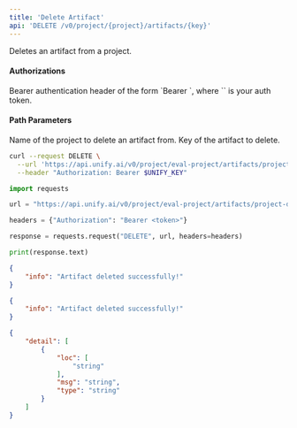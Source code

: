 ```yaml
---
title: 'Delete Artifact'
api: 'DELETE /v0/project/{project}/artifacts/{key}'
---
```

Deletes an artifact from a project.

#### Authorizations

<ParamField header="Authorization" type="string" required="true">
  Bearer authentication header of the form `Bearer <token>`, where `<token>` is your auth token.
</ParamField>

#### Path Parameters

<ParamField query="project" type="string" required="true">
Name of the project to delete an artifact from.
</ParamField>

<ParamField query="key" type="string" required="true">
Key of the artifact to delete.
</ParamField>

<RequestExample>

```bash cURL
curl --request DELETE \
  --url 'https://api.unify.ai/v0/project/eval-project/artifacts/project-description' \
  --header "Authorization: Bearer $UNIFY_KEY"
```

```python Python
import requests

url = "https://api.unify.ai/v0/project/eval-project/artifacts/project-description"

headers = {"Authorization": "Bearer <token>"}

response = requests.request("DELETE", url, headers=headers)

print(response.text)
```

</RequestExample>
<ResponseExample>

```json 200
{
    "info": "Artifact deleted successfully!"
}
```

```json 404
{
    "info": "Artifact deleted successfully!"
}
```

```json 422
{
    "detail": [
        {
            "loc": [
                "string"
            ],
            "msg": "string",
            "type": "string"
        }
    ]
}
```

</ResponseExample>
